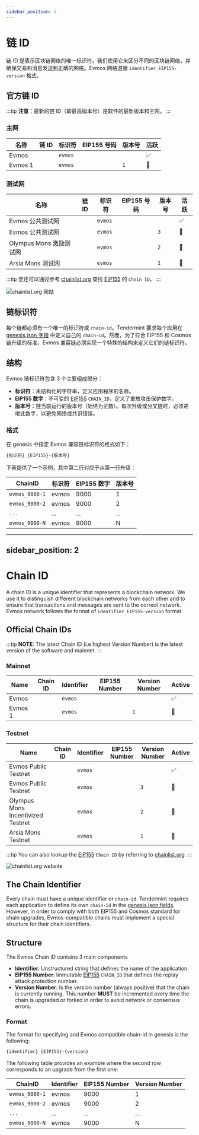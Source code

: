 ```yaml
---
sidebar_position: 2
---
```


# 链 ID


链 ID 是表示区块链网络的唯一标识符。我们使用它来区分不同的区块链网络，并确保交易和消息发送到正确的网络。Evmos 网络遵循 `identifier_EIP155-version` 格式。

## 官方链 ID

:::tip **注意**：最新的链 ID（即最高版本号）是软件的最新版本和主网。 :::

### 主网

| 名称                                            | 链 ID                                                             | 标识符  | EIP155 号码                        | 版本号                                   | 活跃 |
| ----------------------------------------------- | ----------------------------------------------------------------- | ------- | ---------------------------------- | ---------------------------------------- | ---- |
| Evmos <ProjectValue keyword="version_number" /> | <Highlighter pretext="evmos_" keyword="chain_id" postText="-2" /> | `evmos` | <Highlighter keyword="chain_id" /> | <Highlighter keyword="version_number" /> | ✅   |
| Evmos 1                                         | <Highlighter pretext="evmos_" keyword="chain_id" postText="-1" /> | `evmos` | <Highlighter keyword="chain_id" /> | `1`                                      | 🚫   |

### 测试网

| 名称                    | 链 ID                                                                     | 标识符  | EIP155 号码                                | 版本号                                           | 活跃 |
| ----------------------- | ------------------------------------------------------------------------- | ------- | ------------------------------------------ | ------------------------------------------------ | ---- |
| Evmos 公共测试网        | <Highlighter pretext="evmos_" keyword="testnet_chain_id" postText="-4" /> | `evmos` | <Highlighter keyword="testnet_chain_id" /> | <Highlighter keyword="testnet_version_number" /> | ✅   |
| Evmos 公共测试网        | <Highlighter pretext="evmos_" keyword="testnet_chain_id" postText="-3" /> | `evmos` | <Highlighter keyword="testnet_chain_id" /> | `3`                                              | 🚫   |
| Olympus Mons 激励测试网 | <Highlighter pretext="evmos_" keyword="testnet_chain_id" postText="-2" /> | `evmos` | <Highlighter keyword="testnet_chain_id" /> | `2`                                              | 🚫   |
| Arsia Mons 测试网       | <Highlighter pretext="evmos_" keyword="testnet_chain_id" postText="-1" /> | `evmos` | <Highlighter keyword="testnet_chain_id" /> | `1`                                              | 🚫   |

:::tip 您还可以通过参考 [chainlist.org](https://chainlist.org/) 查找 [EIP155](https://github.com/ethereum/EIPs/blob/master/EIPS/eip-155.md) 的 `Chain ID`。 :::

![chainlist.org 网站](/img/chainlist.png)

## 链标识符

每个链都必须有一个唯一的标识符或 `chain-id`。Tendermint 要求每个应用在 [genesis.json 字段](https://docs.tendermint.com/master/spec/core/genesis.html#genesis-fields) 中定义自己的 `chain-id`。然而，为了符合 EIP155 和 Cosmos 链升级的标准，Evmos 兼容链必须实现一个特殊的结构来定义它们的链标识符。

## 结构

Evmos 链标识符包含 3 个主要组成部分：

- **标识符**：未结构化的字符串，定义应用程序的名称。
- **EIP155 数字**：不可变的 [EIP155](https://github.com/ethereum/EIPs/blob/master/EIPS/eip-155.md) `CHAIN_ID`，定义了重放攻击保护数字。
- **版本号**：链当前运行的版本号（始终为正数）。每次升级或分叉链时，必须递增此数字，以避免网络或共识错误。

### 格式

在 genesis 中指定 Evmos 兼容链标识符的格式如下：

```bash
{标识符}_{EIP155}-{版本号}
```

下表提供了一个示例，其中第二行对应于从第一行升级：

| ChainID        | 标识符 | EIP155 数字 | 版本号 |
| -------------- | ------ | ----------- | ------ |
| `evmos_9000-1` | evmos  | 9000        | 1      |
| `evmos_9000-2` | evmos  | 9000        | 2      |
| `...`          | ...    | ...         | ...    |
| `evmos_9000-N` | evmos  | 9000        | N      |

---

## sidebar_position: 2

# Chain ID

A chain ID is a unique identifier that represents a blockchain network. We use it to distinguish different blockchain networks from each other and to ensure that transactions and messages are sent to the correct network. Evmos network follows the format of `identifier_EIP155-version` format.

## Official Chain IDs

:::tip **NOTE**: The latest Chain ID (i.e highest Version Number) is the latest version of the software and mainnet. :::

### Mainnet

| Name                                            | Chain ID                                                          | Identifier | EIP155 Number                      | Version Number                           | Active |
| ----------------------------------------------- | ----------------------------------------------------------------- | ---------- | ---------------------------------- | ---------------------------------------- | ------ |
| Evmos <ProjectValue keyword="version_number" /> | <Highlighter pretext="evmos_" keyword="chain_id" postText="-2" /> | `evmos`    | <Highlighter keyword="chain_id" /> | <Highlighter keyword="version_number" /> | ✅     |
| Evmos 1                                         | <Highlighter pretext="evmos_" keyword="chain_id" postText="-1" /> | `evmos`    | <Highlighter keyword="chain_id" /> | `1`                                      | 🚫     |

### Testnet

| Name                              | Chain ID                                                                  | Identifier | EIP155 Number                              | Version Number                                   | Active |
| --------------------------------- | ------------------------------------------------------------------------- | ---------- | ------------------------------------------ | ------------------------------------------------ | ------ |
| Evmos Public Testnet              | <Highlighter pretext="evmos_" keyword="testnet_chain_id" postText="-4" /> | `evmos`    | <Highlighter keyword="testnet_chain_id" /> | <Highlighter keyword="testnet_version_number" /> | ✅     |
| Evmos Public Testnet              | <Highlighter pretext="evmos_" keyword="testnet_chain_id" postText="-3" /> | `evmos`    | <Highlighter keyword="testnet_chain_id" /> | `3`                                              | 🚫     |
| Olympus Mons Incentivized Testnet | <Highlighter pretext="evmos_" keyword="testnet_chain_id" postText="-2" /> | `evmos`    | <Highlighter keyword="testnet_chain_id" /> | `2`                                              | 🚫     |
| Arsia Mons Testnet                | <Highlighter pretext="evmos_" keyword="testnet_chain_id" postText="-1" /> | `evmos`    | <Highlighter keyword="testnet_chain_id" /> | `1`                                              | 🚫     |

:::tip You can also lookup the [EIP155](https://github.com/ethereum/EIPs/blob/master/EIPS/eip-155.md) `Chain ID` by referring to [chainlist.org](https://chainlist.org/). :::

![chainlist.org website](/img/chainlist.png)

## The Chain Identifier

Every chain must have a unique identifier or `chain-id`. Tendermint requires each application to define its own `chain-id` in the [genesis.json fields](https://docs.tendermint.com/master/spec/core/genesis.html#genesis-fields). However, in order to comply with both EIP155 and Cosmos standard for chain upgrades, Evmos-compatible chains must implement a special structure for their chain identifiers.

## Structure

The Evmos Chain ID contains 3 main components

- **Identifier**: Unstructured string that defines the name of the application.
- **EIP155 Number**: Immutable [EIP155](https://github.com/ethereum/EIPs/blob/master/EIPS/eip-155.md) `CHAIN_ID` that defines the replay attack protection number.
- **Version Number**: Is the version number (always positive) that the chain is currently running. This number **MUST** be incremented every time the chain is upgraded or forked in order to avoid network or consensus errors.

### Format

The format for specifying and Evmos compatible chain-id in genesis is the following:

```bash
{identifier}_{EIP155}-{version}
```

The following table provides an example where the second row corresponds to an upgrade from the first one:

| ChainID        | Identifier | EIP155 Number | Version Number |
| -------------- | ---------- | ------------- | -------------- |
| `evmos_9000-1` | evmos      | 9000          | 1              |
| `evmos_9000-2` | evmos      | 9000          | 2              |
| `...`          | ...        | ...           | ...            |
| `evmos_9000-N` | evmos      | 9000          | N              |

